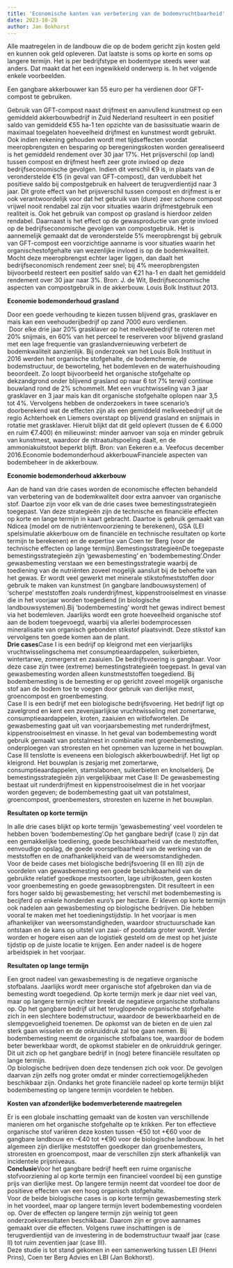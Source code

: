 ```yaml
---
title: 'Economische kanten van verbetering van de bodemvruchtbaarheid'
date: 2023-10-28
author: Jan Bokhorst
---
```



 Alle maatregelen in de landbouw die op de bodem gericht zijn kosten geld en kunnen ook geld opleveren. Dat laatste is soms op korte en soms op langere termijn. Het is per bedrijfstype en bodemtype steeds weer wat anders. Dat maakt dat het een ingewikkeld onderwerp is. In het volgende enkele voorbeelden.




Een gangbare akkerbouwer kan 55 euro per ha verdienen door GFT-compost te gebruiken.  

Gebruik van GFT-compost naast drijfmest en aanvullend kunstmest op een gemiddeld akkerbouwbedrijf in Zuid Nederland resulteert in een positief saldo van gemiddeld €55 ha-1 ten opzichte van de basissituatie waarin de maximaal toegelaten hoeveelheid drijfmest en kunstmest wordt gebruikt. Ook indien rekening gehouden wordt met tijdseffecten voordat meeropbrengsten en besparing op beregeningskosten worden gerealiseerd is het gemiddeld rendement over 30 jaar 17%. Het prijsverschil (op land) tussen compost en drijfmest heeft zeer grote invloed op deze bedrijfseconomische gevolgen. Indien dit verschil €9 is, in plaats van de veronderstelde €15 (in geval van GFT-compost), dan verdubbelt het positieve saldo bij compostgebruik en halveert de terugverdientijd naar 3 jaar. Dit grote effect van het prijsverschil tussen compost en drijfmest is er ook verantwoordelijk voor dat het gebruik van (dure) zeer schone compost vrijwel nooit rendabel zal zijn voor situaties waarin drijfmestgebruik een realiteit is. Ook het gebruik van compost op grasland is hierdoor zelden rendabel. Daarnaast is het effect op de gewasproductie van grote invloed op de bedrijfseconomische gevolgen van compostgebruik. Het is aannemelijk gemaakt dat de veronderstelde 5% meeropbrengst bij gebruik van GFT-compost een voorzichtige aanname is voor situaties waarin het organischestofgehalte van wezenlijke invloed is op de bodemkwaliteit. Mocht deze meeropbrengst echter lager liggen, dan daalt het bedrijfseconomisch rendement zeer snel; bij 4% meeropbrengsten bijvoorbeeld resteert een positief saldo van €21 ha-1 en daalt het gemiddeld rendement over 30 jaar naar 3%. Bron: J. de Wit, Bedrijfseconomische aspecten van compostgebruik in de akkerbouw. Louis Bolk Instituut 2013.  
  
**Economie bodemonderhoud grasland**

Door een goede verhouding te kiezen tussen blijvend gras, grasklaver en mais kan een veehouderijbedrijf op zand 7000 euro verdienen.  
 Door elke drie jaar 20% grasklaver op het melkveebedrijf te roteren met 20% snijmais, en 60% van het perceel te reserveren voor blijvend grasland met een lage frequentie van graslandvernieuwing verbetert de bodemkwaliteit aanzienlijk. Bij onderzoek van het Louis Bolk Instituut in 2016 werden het organische stofgehalte, de bodemchemie, de bodemstructuur, de beworteling, het bodemleven en de waterhuishouding beoordeelt. Zo loopt bijvoorbeeld het organische stofgehalte op dekzandgrond onder blijvend grasland op naar 6 tot 7% terwijl continue bouwland rond de 2% schommelt. Met een vruchtwisseling van 3 jaar grasklaver en 3 jaar mais kan dit organische stofgehalte oplopen naar 3,5 tot 4%. Vervolgens hebben de onderzoekers in twee scenario's doorberekend wat de effecten zijn als een gemiddeld melkveebedrijf uit de regio Achterhoek en Liemers overstapt op blijvend grasland en snijmais in rotatie met grasklaver. Hieruit blijkt dat dit geld oplevert (tussen de € 6.000 en ruim €7.400) én milieuwinst: minder aanvoer van soja en minder gebruik van kunstmest, waardoor de nitraatuitspoeling daalt, en de ammoniakuitstoot beperkt blijft. Bron: van Eekeren e.a. Veefocus december 2016.Economie bodemonderhoud akkerbouwFinanciele aspecten van bodembeheer in de akkerbouw.  
  
**Economie bodemonderhoud akkerbouw**

Aan de hand van drie cases worden de economische effecten behandeld van verbetering van de bodemkwaliteit door extra aanvoer van organische stof. Daartoe zijn voor elk van de drie cases twee bemestingsstrategieën toegepast. Van deze strategieën zijn de technische en financiële effecten op korte en lange termijn in kaart gebracht. Daartoe is gebruik gemaakt van Ndicea (model om de nutriëntenvoorziening te berekenen), GSA (LEI spelsimulatie akkerbouw om de financiële en technische resultaten op korte termijn te berekenen) en de expertise van Coen ter Berg (voor de technische effecten op lange termijn).BemestingsstrategieënDe toegepaste bemestingsstrategieën zijn ‘gewasbemesting’ en ‘bodembemesting’.Onder gewasbemesting verstaan we een bemestingsstrategie waarbij de toediening van de nutriënten zoveel mogelijk aansluit bij de behoefte van het gewas. Er wordt veel gewerkt met minerale stikstofmeststoffen door gebruik te maken van kunstmest (in gangbare landbouwsystemen) of ‘scherpe’ meststoffen zoals runderdrijfmest, kippenstrooiselmest en vinasse die in het voorjaar worden toegediend (in biologische landbouwsystemen).Bij ‘bodembemesting’ wordt het gewas indirect bemest via het bodemleven. Jaarlijks wordt een grote hoeveelheid organische stof aan de bodem toegevoegd, waarbij via allerlei bodemprocessen mineralisatie van organisch gebonden stikstof plaatsvindt. Deze stikstof kan vervolgens ten goede komen aan de plant.  
**Drie cases**Case I is een bedrijf op kleigrond met een vierjaarlijks vruchtwisselingschema met consumptieaardappelen, suikerbieten, wintertarwe, zomergerst en zaaiuien. De bedrijfsvoering is gangbaar. Voor deze case zijn twee (extreme) bemestingstrategieën toegepast. In geval van gewasbemesting worden alleen kunstmeststoffen toegediend. Bij bodembemesting is de bemesting er op gericht zoveel mogelijk organische stof aan de bodem toe te voegen door gebruik van dierlijke mest, groencompost en groenbemesting.  
Case II is een bedrijf met een biologische bedrijfsvoering. Het bedrijf ligt op zavelgrond en kent een zevenjaarlijkse vruchtwisseling met zomertarwe, consumptieaardappelen, kroten, zaaiuien en witlofwortelen. De gewasbemesting gaat uit van voorjaarsbemesting met runderdrijfmest, kippenstrooiselmest en vinasse. In het geval van bodembemesting wordt gebruik gemaakt van potstalmest in combinatie met groenbemesting, onderploegen van stroresten en het opnemen van luzerne in het bouwplan.  
Case III tenslotte is eveneens een biologisch akkerbouwbedrijf. Het ligt op kleigrond. Het bouwplan is zesjarig met zomertarwe, consumptieaardappelen, stamslabonen, suikerbieten en knolselderij. De bemestingsstrategieën zijn vergelijkbaar met Case II: De gewasbemesting bestaat uit runderdrijfmest en kippenstrooiselmest die in het voorjaar worden gegeven; de bodembemesting gaat uit van potstalmest, groencompost, groenbemesters, stroresten en luzerne in het bouwplan.  

**Resultaten op korte termijn**

In alle drie cases blijkt op korte termijn ‘gewasbemesting’ veel voordelen te hebben boven ‘bodembemesting’.Op het gangbare bedrijf (case I) zijn dat een gemakkelijke toediening, goede beschikbaarheid van de meststoffen, eenvoudige opslag, de goede voorspelbaarheid van de werking van de meststoffen en de onafhankelijkheid van de weersomstandigheden.  
Voor de beide cases met biologische bedrijfsvoering (II en III) zijn de voordelen van gewasbemesting een goede beschikbaarheid van de gebruikte relatief goedkope mestsoorten, lage uitrijkosten, geen kosten voor groenbemesting en goede gewasopbrengsten. Dit resulteert in een fors hoger saldo bij gewasbemesting; het verschil met bodembemesting is becijferd op enkele honderden euro’s per hectare. Er kleven op korte termijn ook nadelen aan gewasbemesting op biologische bedrijven. Die hebben vooral te maken met het toedieningstijdstip. In het voorjaar is men afhankelijker van weersomstandigheden, waardoor structuurschade kan ontstaan en de kans op uitstel van zaai- of pootdata groter wordt. Verder worden er hogere eisen aan de logistiek gesteld om de mest op het juiste tijdstip op de juiste locatie te krijgen. Een ander nadeel is de hogere arbeidspiek in het voorjaar.  

**Resultaten op lange termijn**

Een groot nadeel van gewasbemesting is de negatieve organische stofbalans. Jaarlijks wordt meer organische stof afgebroken dan via de bemesting wordt toegediend. Op korte termijn merk je daar niet veel van, maar op langere termijn echter breekt de negatieve organische stofbalans op. Op het gangbare bedrijf uit het teruglopende organische stofgehalte zich in een slechtere bodemstructuur, waardoor de bewerkbaarheid en de slempgevoeligheid toenemen. De opkomst van de bieten en de uien zal sterk gaan wisselen en de onkruiddruk zal toe gaan nemen. Bij bodembemesting neemt de organische stofbalans toe, waardoor de bodem beter bewerkbaar wordt, de opkomst stabieler en de onkruiddruk geringer. Dit uit zich op het gangbare bedrijf in (nog) betere financiële resultaten op lange termijn.  
Op biologische bedrijven doen deze tendensen zich ook voor. De gevolgen daarvan zijn zelfs nog groter omdat er minder correctiemogelijkheden beschikbaar zijn. Ondanks het grote financiële nadeel op korte termijn blijkt bodembemesting op langere termijn voordelen te hebben.  

**Kosten van afzonderlijke bodemverbeterende maatregelen**

Er is een globale inschatting gemaakt van de kosten van verschillende manieren om het organische stofgehalte op te krikken. Per ton effectieve organische stof variëren deze kosten tussen -€50 tot +€60 voor de gangbare landbouw en -€40 tot +€90 voor de biologische landbouw. In het algemeen zijn dierlijke meststoffen goedkoper dan groenbemesters, stroresten en groencompost, maar de verschillen zijn sterk afhankelijk van incidentele prijsniveaus.  
**Conclusie**Voor het gangbare bedrijf heeft een ruime organische stofvoorziening al op korte termijn een financieel voordeel bij een gunstige prijs van dierlijke mest. Op langere termijn neemt dat voordeel toe door de positieve effecten van een hoog organisch stofgehalte.  
Voor de beide biologische cases is op korte termijn gewasbemesting sterk in het voordeel, maar op langere termijn levert bodembemesting voordelen op. Over de effecten op langere termijn zijn weinig tot geen onderzoeksresultaten beschikbaar. Daarom zijn er grove aannames gemaakt over die effecten. Volgens ruwe inschattingen is de terugverdientijd van de investering in de bodemstructuur twaalf jaar (case II) tot ruim zeventien jaar (case III).  
Deze studie is tot stand gekomen in een samenwerking tussen LEI (Henri Prins), Coen ter Berg Advies en LBI (Jan Bokhorst).  
   



